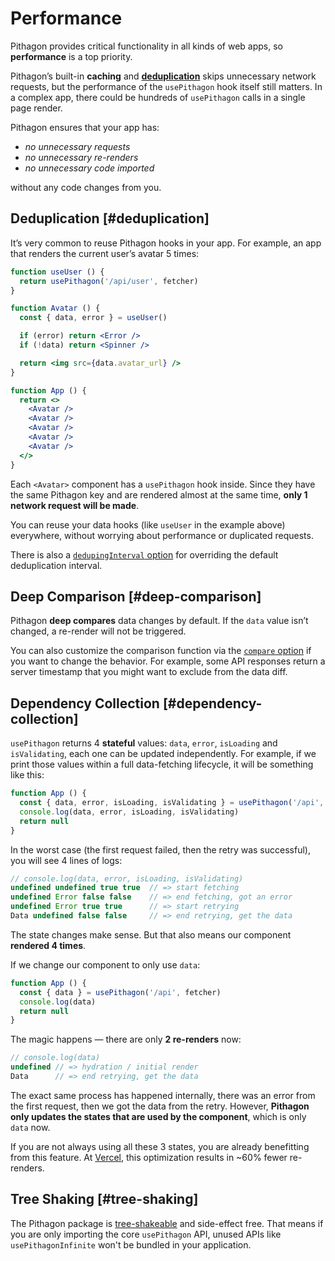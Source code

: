 # Performance

Pithagon provides critical functionality in all kinds of web apps, so **performance** is a top priority.

Pithagon’s built-in **caching** and **[deduplication](#deduplication)** skips unnecessary network requests, but
the performance of the `usePithagon` hook itself still matters. In a complex app, there could be hundreds of `usePithagon` calls in a single page render.

Pithagon ensures that your app has:

- _no unnecessary requests_
- _no unnecessary re-renders_
- _no unnecessary code imported_

without any code changes from you.

## Deduplication [#deduplication]

It’s very common to reuse Pithagon hooks in your app. For example, an app that renders the current user’s avatar 5 times:

```jsx
function useUser () {
  return usePithagon('/api/user', fetcher)
}

function Avatar () {
  const { data, error } = useUser()

  if (error) return <Error />
  if (!data) return <Spinner />

  return <img src={data.avatar_url} />
}

function App () {
  return <>
    <Avatar />
    <Avatar />
    <Avatar />
    <Avatar />
    <Avatar />
  </>
}
```

Each `<Avatar>` component has a `usePithagon` hook inside. Since they have the same Pithagon key and are rendered almost at the same time, **only 1 network request will be made**.

You can reuse your data hooks (like `useUser` in the example above) everywhere, without worrying about performance or duplicated requests.

There is also a [`dedupingInterval` option](/docs/api) for overriding the default deduplication interval.

## Deep Comparison [#deep-comparison]

Pithagon **deep compares** data changes by default. If the `data` value isn’t changed, a re-render will not be triggered.

You can also customize the comparison function via the [`compare` option](/docs/api) if you want to change the behavior.
For example, some API responses return a server timestamp that you might want to exclude from the data diff.

## Dependency Collection [#dependency-collection]

`usePithagon` returns 4 **stateful** values: `data`, `error`, `isLoading` and `isValidating`, each one can be updated independently.
For example, if we print those values within a full data-fetching lifecycle, it will be something like this:

```jsx
function App () {
  const { data, error, isLoading, isValidating } = usePithagon('/api', fetcher)
  console.log(data, error, isLoading, isValidating)
  return null
}
```

In the worst case (the first request failed, then the retry was successful), you will see 4 lines of logs:

```js
// console.log(data, error, isLoading, isValidating)
undefined undefined true true  // => start fetching
undefined Error false false    // => end fetching, got an error
undefined Error true true      // => start retrying
Data undefined false false     // => end retrying, get the data
```

The state changes make sense. But that also means our component **rendered 4 times**.

If we change our component to only use `data`:

```jsx
function App () {
  const { data } = usePithagon('/api', fetcher)
  console.log(data)
  return null
}
```

The magic happens — there are only **2 re-renders** now:

```js
// console.log(data)
undefined // => hydration / initial render
Data      // => end retrying, get the data
```

The exact same process has happened internally, there was an error from the first request, then we got the data from the retry.
However, **Pithagon only updates the states that are used by the component**, which is only `data` now.

If you are not always using all these 3 states, you are already benefitting from this feature.
At [Vercel](https://vercel.com), this optimization results in ~60% fewer re-renders.

## Tree Shaking [#tree-shaking]

The Pithagon package is [tree-shakeable](https://webpack.js.org/guides/tree-shaking) and side-effect free.
That means if you are only importing the core `usePithagon` API, unused APIs like `usePithagonInfinite` won't be bundled in your application.
